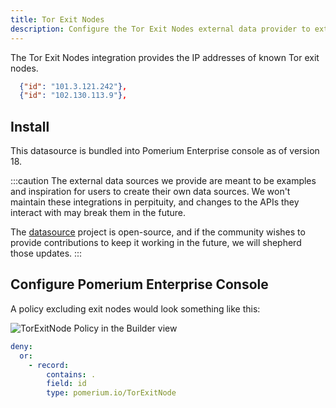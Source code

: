 ```yaml
---
title: Tor Exit Nodes
description: Configure the Tor Exit Nodes external data provider to extend your access policies.
---
```



The Tor Exit Nodes integration provides the IP addresses of known Tor exit nodes.

```json title="Example"
  {"id": "101.3.121.242"},
  {"id": "102.130.113.9"},
```

## Install

This datasource is bundled into Pomerium Enterprise console as of version 18.

:::caution
The external data sources we provide are meant to be examples and inspiration for users to create their own data sources. We won't maintain these integrations in perpituity, and changes to the APIs they interact with may break them in the future.

The [datasource](https://github.com/pomerium/datasource) project is open-source, and if the community wishes to provide contributions to keep it working in the future, we will shepherd those updates.
:::

## Configure Pomerium Enterprise Console

A policy excluding exit nodes would look something like this:

<Tabs>
<TabItem value="builder" label="Builder">

![TorExitNode Policy in the Builder view](./img/tor-exit-node-policy.png)

</TabItem>
<TabItem value="editor" label="Editor">

```yaml showLineNumbers
deny:
  or:
    - record:
        contains: .
        field: id
        type: pomerium.io/TorExitNode
```

</TabItem>
</Tabs>
